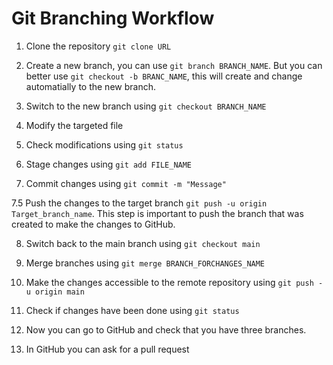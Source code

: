# Git Branching Workflow

1. Clone the repository `git clone URL`

2. Create a new branch, you can use `git branch BRANCH_NAME`.  But you can better use `git checkout -b BRANC_NAME`, this will create and change automatially to the new branch. 

3. Switch to the new branch using `git checkout BRANCH_NAME`

4. Modify the targeted file

5. Check modifications using `git status`

6. Stage changes using `git add FILE_NAME`

7.  Commit changes using `git commit -m "Message"`

7.5 Push the changes to the target branch `git push -u origin Target_branch_name`.  This step is important to push the branch that was created to make the changes to GitHub. 


8. Switch back to the main branch using `git checkout main`

9. Merge branches using `git merge BRANCH_FORCHANGES_NAME`

10. Make the changes accessible to the remote repository using `git push -u origin main`

11.  Check if changes have been done using `git status`

12. Now you can go to GitHub and check that you have three branches. 

13.  In GitHub you can ask for a pull request